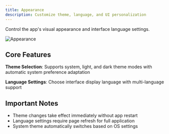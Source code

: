 ```yaml
---
title: Appearance
description: Customize theme, language, and UI personalization
---
```


Control the app's visual appearance and interface language settings.

![Appearance](/screenshots/TorrentVibeScreenshot_AppearanceSettings.jpeg)

## Core Features

**Theme Selection**: Supports system, light, and dark theme modes with automatic system preference adaptation

**Language Settings**: Choose interface display language with multi-language support

## Important Notes

- Theme changes take effect immediately without app restart
- Language settings require page refresh for full application
- System theme automatically switches based on OS settings